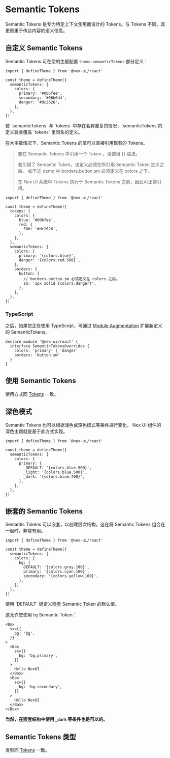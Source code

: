 
# Semantic Tokens

Semantic Tokens 是专为特定上下文使用而设计的 Tokens。与 Tokens 不同，其更侧重于传达内容的语义信息。

## 自定义 Semantic Tokens

Semantic Tokens 可在您的主题配置 `theme.semanticTokens` 部分定义：

```tsx
import { defineTheme } from '@nex-ui/react'

const theme = defineTheme({
  semanticTokens: {
    colors: {
      primary: '#006fee',
      secondary: '#06b6d4',
      danger: '#dc2626',
    },
  },
})
```

<Callout>
  若 `semanticTokens` 与 `tokens`
  中存在名称重复的情况，`semanticTokens`的定义将会覆盖 `tokens` 里同名的定义。
</Callout>

在大多数情况下，Semantic Tokens 的值可以直接引用现有的 Tokens。

> 要在 Semantic Tokens 中引用一个 Token ，请使用 \{} 语法。
>
> 若引用了 Semantic Token，该定义必须在所引用 Semantic Token 定义之后。 如下述 demo 中 borders.button.sm 必须定义在 colors 之下。
>
> 在 Nex UI 系统中 Tokens 执行于 Semantic Tokens 之前，因此可正常引用。

```tsx
import { defineTheme } from '@nex-ui/react'

const theme = defineTheme({
  tokens: {
    colors: {
      blue: '#006fee',
      red: {
        500: '#dc2626',
      },
    },
  },
  semanticTokens: {
    colors: {
      primary: '{colors.blue}',
      danger: '{colors.red.500}',
    },
    borders: {
      button: {
        // borders.button.sm 必须定义在 colors 之后。
        sm: '1px solid {colors.danger}',
      },
    },
  },
})
```

### TypeScript

之后，如果您正在使用 TypeScript，可通过 [Module Augmentation](https://www.typescriptlang.org/docs/handbook/declaration-merging.html#module-augmentation)
扩展新定义的 SemanticTokens。

```tsx
declare module '@nex-ui/react' {
  interface SemanticTokensOverrides {
    colors: 'primary' | 'danger'
    borders: 'button.sm'
  }
}
```

## 使用 Semantic Tokens

使用方式同 [Tokens]() 一致。

## 深色模式

Semantic Tokens 也可以根据浅色或深色模式等条件进行变化。 Nex UI 组件的深色主题就是基于此方式实现。

```tsx
import { defineTheme } from '@nex-ui/react'

const theme = defineTheme({
  semanticTokens: {
    colors: {
      primary: {
        _DEFAULT: '{colors.blue.500}',
        _light: '{colors.blue.500}',
        _dark: '{colors.blue.700}',
      },
    },
  },
})
```

## 嵌套的 Semantic Tokens

Semantic Tokens 可以嵌套，以创建层次结构。这在将 Semantic Tokens 组合在一起时，非常有用。

```tsx
import { defineTheme } from '@nex-ui/react'

const theme = defineTheme({
  semanticTokens: {
    colors: {
      bg: {
        DEFAULT: '{colors.gray.100}',
        primary: '{colors.cyan.100}',
        secondary: '{colors.yellow.100}',
      },
    },
  },
})
```

<Callout type='info'>
  使用 `DEFAULT` 键定义嵌套 Semantic Token 的默认值。
</Callout>

这允许您使用 `bg` Semantic Token：

```tsx
<Box
  sx={{
    bg: 'bg',
  }}
>
  <Box
    sx={{
      bg: 'bg.primary',
    }}
  >
    Hello NexUI
  </Box>
  <Box
    sx={{
      bg: 'bg.secondary',
    }}
  >
    Hello NexUI
  </Box>
</Box>
```

**当然，在嵌套结构中使用 `_dark` 等条件也是可以的。**

## Semantic Tokens 类型

类型同 [Tokens]() 一致。
